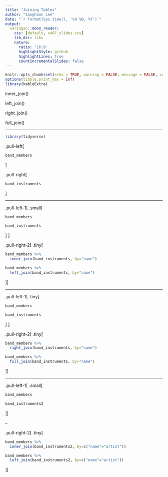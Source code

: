 ```yaml
---
title: "Joining Tables"
author: "Sanghoon Lee"
date: "`r format(Sys.time(), '%d %B, %Y')`"
output:
  xaringan::moon_reader:
    css: [default, c407_slides.css]
    lib_dir: libs
    nature:
      ratio: '16:9'
      highlightStyle: github
      highlightLines: true
      countIncrementalSlides: false
---
```


```r
knitr::opts_chunk$set(echo = TRUE, warning = FALSE, message = FALSE, comment=NA, fig.asp = 0.56, out.width='70%', dpi = 300, fig.align = 'center')
options(tibble.print_max = Inf)
library(kableExtra)
```

inner_join()

left_join()

right_join()

full_join()

---

```r
library(tidyverse)
```

.pull-left[
```r
band_members
```
]

.pull-right[
```r
band_instruments
```
]

---

.pull-left-1[
.small[
```r
band_members
```
```r
band_instruments
```
]
]

.pull-right-2[
.tiny[
```r
band_members %>% 
  inner_join(band_instruments, by="name")
```
```r
band_members %>% 
  left_join(band_instruments, by="name")
```
]]

---

.pull-left-1[
.tiny[
```r
band_members
```
```r
band_instruments
```
]
]

.pull-right-2[
.tiny[
```r
band_members %>% 
  right_join(band_instruments, by="name")
```
```r
band_members %>% 
  full_join(band_instruments, by="name")
```
]]

---

.pull-left-1[
.small[
```r
band_members
```
```r
band_instruments2
```
]]

--

.pull-right-2[
.tiny[
```r
band_members %>% 
  inner_join(band_instruments2, by=c("name"="artist"))
```
```r
band_members %>% 
  left_join(band_instruments2, by=c("name"="artist"))
```
]]

